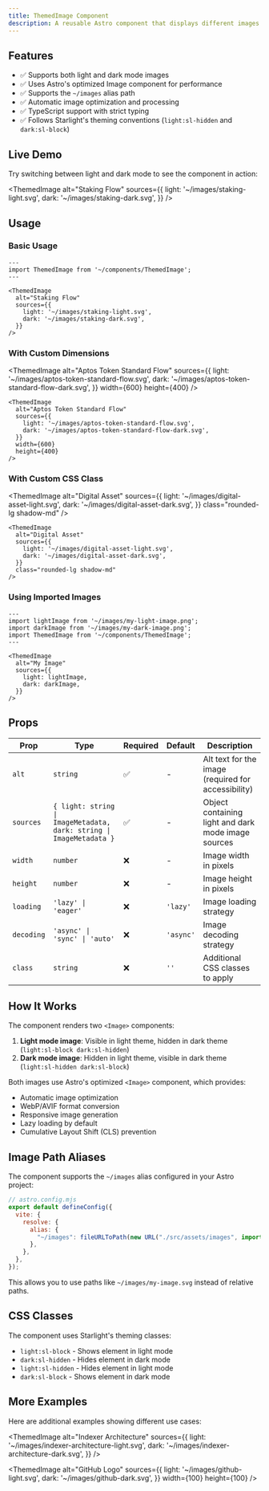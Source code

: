 ```yaml
---
title: ThemedImage Component
description: A reusable Astro component that displays different images for light and dark themes, with automatic optimization using Astro's built-in Image component.
---
```



## Features

- ✅ Supports both light and dark mode images
- ✅ Uses Astro's optimized Image component for performance
- ✅ Supports the `~/images` alias path
- ✅ Automatic image optimization and processing
- ✅ TypeScript support with strict typing
- ✅ Follows Starlight's theming conventions (`light:sl-hidden` and `dark:sl-block`)

## Live Demo

Try switching between light and dark mode to see the component in action:

<ThemedImage
  alt="Staking Flow"
  sources={{
light: '~/images/staking-light.svg',
dark: '~/images/staking-dark.svg',
}}
/>

## Usage

### Basic Usage

```astro
---
import ThemedImage from '~/components/ThemedImage';
---

<ThemedImage
  alt="Staking Flow"
  sources={{
    light: '~/images/staking-light.svg',
    dark: '~/images/staking-dark.svg',
  }}
/>
```

### With Custom Dimensions

<ThemedImage
  alt="Aptos Token Standard Flow"
  sources={{
light: '~/images/aptos-token-standard-flow.svg',
dark: '~/images/aptos-token-standard-flow-dark.svg',
}}
  width={600}
  height={400}
/>

```astro
<ThemedImage
  alt="Aptos Token Standard Flow"
  sources={{
    light: '~/images/aptos-token-standard-flow.svg',
    dark: '~/images/aptos-token-standard-flow-dark.svg',
  }}
  width={600}
  height={400}
/>
```

### With Custom CSS Class

<ThemedImage
  alt="Digital Asset"
  sources={{
light: '~/images/digital-asset-light.svg',
dark: '~/images/digital-asset-dark.svg',
}}
  class="rounded-lg shadow-md"
/>

```astro
<ThemedImage
  alt="Digital Asset"
  sources={{
    light: '~/images/digital-asset-light.svg',
    dark: '~/images/digital-asset-dark.svg',
  }}
  class="rounded-lg shadow-md"
/>
```

### Using Imported Images

```astro
---
import lightImage from '~/images/my-light-image.png';
import darkImage from '~/images/my-dark-image.png';
import ThemedImage from '~/components/ThemedImage';
---

<ThemedImage
  alt="My Image"
  sources={{
    light: lightImage,
    dark: darkImage,
  }}
/>
```

## Props

| Prop | Type | Required | Default | Description |
|------|------|----------|---------|-------------|
| `alt` | `string` | ✅ | - | Alt text for the image (required for accessibility) |
| `sources` | `{ light: string \| ImageMetadata, dark: string \| ImageMetadata }` | ✅ | - | Object containing light and dark mode image sources |
| `width` | `number` | ❌ | - | Image width in pixels |
| `height` | `number` | ❌ | - | Image height in pixels |
| `loading` | `'lazy' \| 'eager'` | ❌ | `'lazy'` | Image loading strategy |
| `decoding` | `'async' \| 'sync' \| 'auto'` | ❌ | `'async'` | Image decoding strategy |
| `class` | `string` | ❌ | `''` | Additional CSS classes to apply |

## How It Works

The component renders two `<Image>` components:

1. **Light mode image**: Visible in light theme, hidden in dark theme (`light:sl-block dark:sl-hidden`)
2. **Dark mode image**: Hidden in light theme, visible in dark theme (`light:sl-hidden dark:sl-block`)

Both images use Astro's optimized `<Image>` component, which provides:

- Automatic image optimization
- WebP/AVIF format conversion
- Responsive image generation
- Lazy loading by default
- Cumulative Layout Shift (CLS) prevention

## Image Path Aliases

The component supports the `~/images` alias configured in your Astro project:

```javascript
// astro.config.mjs
export default defineConfig({
  vite: {
    resolve: {
      alias: {
        "~/images": fileURLToPath(new URL("./src/assets/images", import.meta.url)),
      },
    },
  },
});
```

This allows you to use paths like `~/images/my-image.svg` instead of relative paths.

## CSS Classes

The component uses Starlight's theming classes:

- `light:sl-block` - Shows element in light mode
- `dark:sl-hidden` - Hides element in dark mode
- `light:sl-hidden` - Hides element in light mode
- `dark:sl-block` - Shows element in dark mode

## More Examples

Here are additional examples showing different use cases:

<ThemedImage
  alt="Indexer Architecture"
  sources={{
light: '~/images/indexer-architecture-light.svg',
dark: '~/images/indexer-architecture-dark.svg',
}}
/>

<ThemedImage
  alt="GitHub Logo"
  sources={{
light: '~/images/github-light.svg',
dark: '~/images/github-dark.svg',
}}
  width={100}
  height={100}
/>
